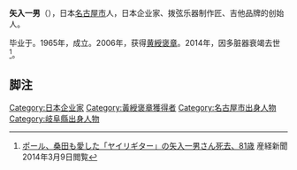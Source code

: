 '''矢入一男'''（{{bd|1932年|7月27日|2014年|3月5日|catIdx=Yairi}}），日本[[名古屋市|名古屋市]]人，日本企业家、拨弦乐器制作匠、吉他品牌{{link-ja|雅依利|ヤイリギター}}的创始人。

毕业于{{link-ja|岐阜県立東濃高等学校|岐阜県立東濃高等学校}}。1965年，成立{{link-ja|雅依利|ヤイリギター}}。2006年，获得[[黄綬褒章|黄綬褒章]]。2014年，因多脏器衰竭去世<ref>[http://sankei.jp.msn.com/entertainments/news/140309/ent14030913450007-n1.htm ポール、桑田も愛した「ヤイリギター」の矢入一男さん死去、81歳] {{webarchive|url=https://web.archive.org/web/20140309124929/http://sankei.jp.msn.com/entertainments/news/140309/ent14030913450007-n1.htm |date=2014-03-09 }} 産経新聞 2014年3月9日閲覧</ref>。

== 脚注 ==
{{Reflist}}

{{DEFAULTSORT:Yairi Kazuo}}
[[Category:日本企业家|Category:日本企业家]]
[[Category:黃綬褒章獲得者|Category:黃綬褒章獲得者]]
[[Category:名古屋市出身人物|Category:名古屋市出身人物]]
[[Category:岐阜縣出身人物|Category:岐阜縣出身人物]]